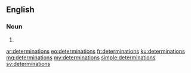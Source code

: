 ==English==

===Noun===
{{head|en}}

# {{plural of|determination}}

[[ar:determinations]]
[[eo:determinations]]
[[fr:determinations]]
[[ku:determinations]]
[[mg:determinations]]
[[my:determinations]]
[[simple:determinations]]
[[sv:determinations]]